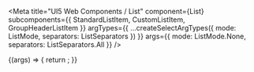 
<Meta
  title="UI5 Web Components / List"
  component={List}
  subcomponents={{ StandardListItem, CustomListItem, GroupHeaderListItem }}
  argTypes={{
    ...createSelectArgTypes({ mode: ListMode, separators: ListSeparators })
  }}
  args={{
    mode: ListMode.None,
    separators: ListSeparators.All
  }}
/>

<DocsHeader />

<Canvas>
  <Story name="Default">
    {(args) => {
      return <List {...args} />;
    }}
  </Story>
</Canvas>

<ArgsTable story="." />
